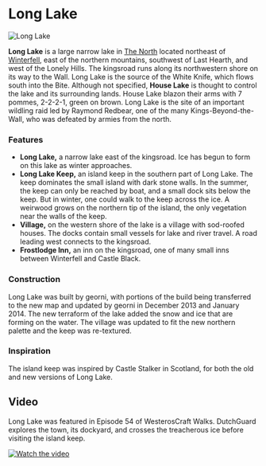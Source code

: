 

# Long Lake

<Image
  src="https://cdn.sanity.io/images/1as7cn02/production/3aee49c6e398cabcdc549362e7d7d1f02635abe7-1440x820.png?w=976&h=350&fit=crop&crop=center&auto=format"
  alt="Long Lake"
  width={976}
  height={350}
/>

<ProjectDetails
  floatRight
  region="North"
  house="House Lake"
  type="Keep"
  status="Completed"
  warp="/warp longlake"
  projectLead="georni"
  dateStarted="December 27, 2013"
  dateCompleted="December 27, 2013"
/>

**Long Lake** is a large narrow lake in [The North](https://westeroscraft.com/wiki/north) located northeast of [Winterfell](https://westeroscraft.com/wiki/north/winterfell), east of the northern mountains, southwest of Last Hearth, and west of the Lonely Hills. The kingsroad runs along its northwestern shore on its way to the Wall. Long Lake is the source of the White Knife, which flows south into the Bite. Although not specified, **House Lake** is thought to control the lake and its surrounding lands. House Lake blazon their arms with 7 pommes, 2-2-2-1, green on brown. Long Lake is the site of an important wildling raid led by Raymond Redbear, one of the many Kings-Beyond-the-Wall, who was defeated by armies from the north.

### Features

- **Long Lake,** a narrow lake east of the kingsroad. Ice has begun to form on this lake as winter approaches.
- **Long Lake Keep,** an island keep in the southern part of Long Lake. The keep dominates the small island with dark stone walls. In the summer, the keep can only be reached by boat, and a small dock sits below the keep. But in winter, one could walk to the keep across the ice. A weirwood grows on the northern tip of the island, the only vegetation near the walls of the keep.
- **Village,** on the western shore of the lake is a village with sod-roofed houses. The docks contain small vessels for lake and river travel. A road leading west connects to the kingsroad.
- **Frostlodge Inn,** an inn on the kingsroad, one of many small inns between Winterfell and Castle Black.

### Construction

Long Lake was built by georni, with portions of the build being transferred to the new map and updated by georni in December 2013 and January 2014. The new terraform of the lake added the snow and ice that are forming on the water. The village was updated to fit the new northern palette and the keep was re-textured.

### Inspiration

The island keep was inspired by Castle Stalker in Scotland, for both the old and new versions of Long Lake.

## Video

Long Lake was featured in Episode 54 of WesterosCraft Walks. DutchGuard explores the town, its dockyard, and crosses the treacherous ice before visiting the island keep.

[![Watch the video](https://img.youtube.com/vi/Xw3mIr9nFdI/0.jpg)](https:https://www.youtube.com/embed/Xw3mIr9nFdI)
